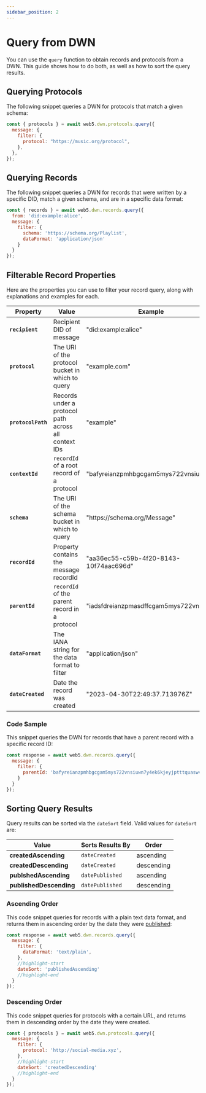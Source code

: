```yaml
---
sidebar_position: 2
---
```



# Query from DWN

You can use the `query` function to obtain records and protocols from a DWN. This guide shows how to do both, as well as how to sort the query results.

## Querying Protocols

The following snippet queries a DWN for protocols that match a given schema:

```js
const { protocols } = await web5.dwn.protocols.query({
  message: {
    filter: {
      protocol: "https://music.org/protocol",
    },
  },
});
```

## Querying Records

The following snippet queries a DWN for records that were written by a specific DID, match a given schema, and are in a specific data format:

```js
const { records } = await web5.dwn.records.query({
  from: 'did:example:alice',
  message: {
    filter: {
      schema: 'https://schema.org/Playlist',
      dataFormat: 'application/json'
    }
  }
});
```

## Filterable Record Properties
Here are the properties you can use to filter your record query, along with explanations and examples for each.

| Property            | Value                                                |   Example   |
| -----------         | ----------                                           | ----------- |  
| **`recipient`**     | Recipient DID of message                             | "did:example:alice"  |
| **`protocol`**      | The URI of the protocol bucket in which to query     | "example.com" |
| **`protocolPath`**  | Records under a protocol path across all context IDs | "example" |
| **`contextId`**     | `recordId` of a root record of a protocol            | "bafyreianzpmhbgcgam5mys722vnsiuwn..." |
| **`schema`**        | The URI of the schema bucket in which to query       | "https<span>://</span>schema.org/Message" |
| **`recordId`**      | Property contains the message recordId               | "aa36ec55-c59b-4f20-8143-10f74aac696d" |
| **`parentId`**      | `recordId` of the parent record in a protocol        | "iadsfdreianzpmasdffcgam5mys722vnd..." |
| **`dataFormat`**    | The IANA string for the data format to filter        | "application/json" |
| **`dateCreated`**   | Date the record was created                          | "2023-04-30T22:49:37.713976Z" |

### Code Sample
This snippet queries the DWN for records that have a parent record with a specific record ID:

```js
const response = await web5.dwn.records.query({
  message: {
    filter: {
      parentId: 'bafyreianzpmhbgcgam5mys722vnsiuwn7y4ek6kjeyjptttquasw4hge2m',
    }
  }
});
```

## Sorting Query Results

Query results can be sorted via the `dateSort` field. Valid values for `dateSort` are:

| Value                     | Sorts Results By | Order       |
| -----------               | -----------      | ----------- |  
| **createdAscending**      | `dateCreated`    | ascending   |
| **createdDescending**     | `dateCreated`    | descending  |
| **publshedAscending**     | `datePublished`  | ascending   |
| **publishedDescending**   | `datePublished`  | descending  |

### Ascending Order

This code snippet queries for records with a plain text data format, and returns them in ascending order by the date they were [published](/docs/web5/build/decentralized-web-nodes/publishing-records):

```js
const response = await web5.dwn.records.query({
  message: {
    filter: {
      dataFormat: 'text/plain',
    },
    //highlight-start
    dateSort: 'publishedAscending'
    //highlight-end
  }
});
```

### Descending Order

This code snippet queries for protocols with a certain URL, and returns them in descending order by the date they were created.

```js
const { protocols } = await web5.dwn.protocols.query({
  message: {
    filter: {
      protocol: 'http://social-media.xyz',
    },
    //highlight-start
    dateSort: 'createdDescending'
    //highlight-end
  }
});
```

<CodeSnippet functionName="queryRecordsWithFilter" />


